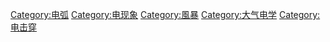 {{Catmore}}
{{Commonscat|Lightning}}

[[Category:电弧|Category:电弧]]
[[Category:电现象|Category:电现象]]
[[Category:風暴|Category:風暴]]
[[Category:大气电学|Category:大气电学]]
[[Category:电击穿|Category:电击穿]]